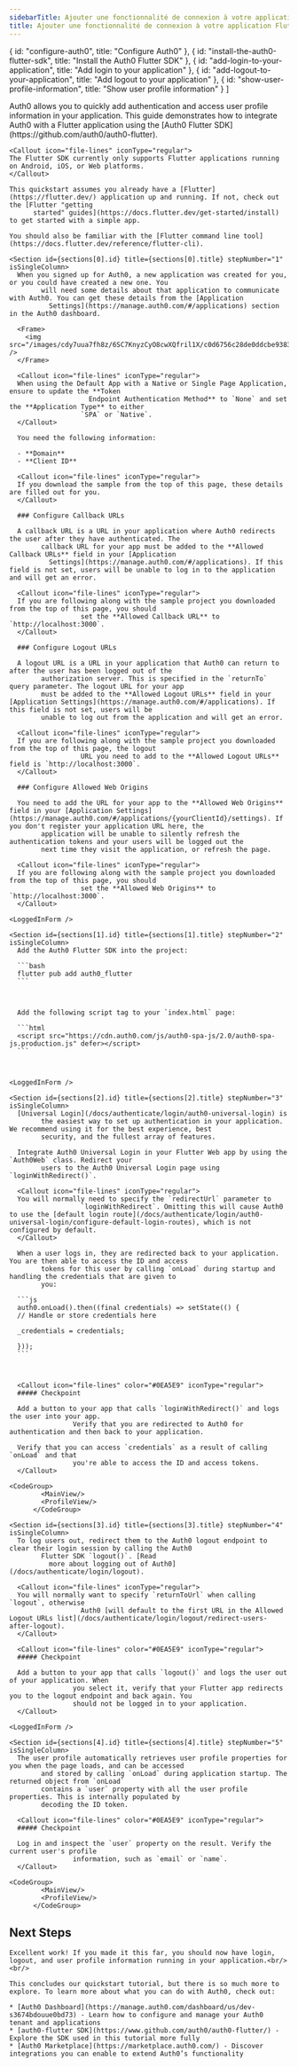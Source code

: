 ```yaml
---
sidebarTitle: Ajouter une fonctionnalité de connexion à votre application Flutter
title: Ajouter une fonctionnalité de connexion à votre application Flutter
---
```



  { id: "configure-auth0", title: "Configure Auth0" },
  { id: "install-the-auth0-flutter-sdk", title: "Install the Auth0 Flutter SDK" },
  { id: "add-login-to-your-application", title: "Add login to your application" },
  { id: "add-logout-to-your-application", title: "Add logout to your application" },
  { id: "show-user-profile-information", title: "Show user profile information" }
]

      
<Recipe isSingleColumn>
  <Content>
    Auth0 allows you to quickly add authentication and access user profile information in your application. This guide
        demonstrates how to integrate Auth0 with a Flutter application using the [Auth0 Flutter SDK](https://github.com/auth0/auth0-flutter).

    <Callout icon="file-lines" iconType="regular">
    The Flutter SDK currently only supports Flutter applications running on Android, iOS, or Web platforms.
    </Callout>

    This quickstart assumes you already have a [Flutter](https://flutter.dev/) application up and running. If not, check out the [Flutter "getting
          started" guides](https://docs.flutter.dev/get-started/install) to get started with a simple app.

    You should also be familiar with the [Flutter command line tool](https://docs.flutter.dev/reference/flutter-cli).

    <Section id={sections[0].id} title={sections[0].title} stepNumber="1" isSingleColumn>
      When you signed up for Auth0, a new application was created for you, or you could have created a new one. You
            will need some details about that application to communicate with Auth0. You can get these details from the [Application
              Settings](https://manage.auth0.com/#/applications) section in the Auth0 dashboard.

      <Frame>
        <img src="/images/cdy7uua7fh8z/6SC7KnyzCyO8cwXQfril1X/c0d6756c28de0ddcbe938307e529d47a/client_settings.png" />
      </Frame>

      <Callout icon="file-lines" iconType="regular">
      When using the Default App with a Native or Single Page Application, ensure to update the **Token
                        Endpoint Authentication Method** to `None` and set the **Application Type** to either
                      `SPA` or `Native`.
      </Callout>

      You need the following information:

      - **Domain**
      - **Client ID**

      <Callout icon="file-lines" iconType="regular">
      If you download the sample from the top of this page, these details are filled out for you.
      </Callout>

      ### Configure Callback URLs

      A callback URL is a URL in your application where Auth0 redirects the user after they have authenticated. The
            callback URL for your app must be added to the **Allowed Callback URLs** field in your [Application
              Settings](https://manage.auth0.com/#/applications). If this field is not set, users will be unable to log in to the application and will get an error.

      <Callout icon="file-lines" iconType="regular">
      If you are following along with the sample project you downloaded from the top of this page, you should
                      set the **Allowed Callback URL** to `http://localhost:3000`.
      </Callout>

      ### Configure Logout URLs

      A logout URL is a URL in your application that Auth0 can return to after the user has been logged out of the
            authorization server. This is specified in the `returnTo` query parameter. The logout URL for your app
            must be added to the **Allowed Logout URLs** field in your [Application Settings](https://manage.auth0.com/#/applications). If this field is not set, users will be
            unable to log out from the application and will get an error.

      <Callout icon="file-lines" iconType="regular">
      If you are following along with the sample project you downloaded from the top of this page, the logout
                      URL you need to add to the **Allowed Logout URLs** field is `http://localhost:3000`.
      </Callout>

      ### Configure Allowed Web Origins

      You need to add the URL for your app to the **Allowed Web Origins** field in your [Application Settings](https://manage.auth0.com/#/applications/{yourClientId}/settings). If you don't register your application URL here, the
            application will be unable to silently refresh the authentication tokens and your users will be logged out the
            next time they visit the application, or refresh the page.

      <Callout icon="file-lines" iconType="regular">
      If you are following along with the sample project you downloaded from the top of this page, you should
                      set the **Allowed Web Origins** to `http://localhost:3000`.
      </Callout>
    
    <LoggedInForm />
</Section>

    <Section id={sections[1].id} title={sections[1].title} stepNumber="2" isSingleColumn>
      Add the Auth0 Flutter SDK into the project:

      ```bash
      flutter pub add auth0_flutter
      ```

      

      Add the following script tag to your `index.html` page:

      ```html
      <script src="https://cdn.auth0.com/js/auth0-spa-js/2.0/auth0-spa-js.production.js" defer></script>
      ```

      
    
    <LoggedInForm />
</Section>

    <Section id={sections[2].id} title={sections[2].title} stepNumber="3" isSingleColumn>
      [Universal Login](/docs/authenticate/login/auth0-universal-login) is
            the easiest way to set up authentication in your application. We recommend using it for the best experience, best
            security, and the fullest array of features.

      Integrate Auth0 Universal Login in your Flutter Web app by using the `Auth0Web` class. Redirect your
            users to the Auth0 Universal Login page using `loginWithRedirect()`.

      <Callout icon="file-lines" iconType="regular">
      You will normally need to specify the `redirectUrl` parameter to
                      `loginWithRedirect`. Omitting this will cause Auth0 to use the [default login route](/docs/authenticate/login/auth0-universal-login/configure-default-login-routes), which is not configured by default.
      </Callout>

      When a user logs in, they are redirected back to your application. You are then able to access the ID and access
            tokens for this user by calling `onLoad` during startup and handling the credentials that are given to
            you:

      ```js
      auth0.onLoad().then((final credentials) => setState(() {
      // Handle or store credentials here

      _credentials = credentials;

      }));
      ```

      

      <Callout icon="file-lines" color="#0EA5E9" iconType="regular">
      ##### Checkpoint

      Add a button to your app that calls `loginWithRedirect()` and logs the user into your app.
                    Verify that you are redirected to Auth0 for authentication and then back to your application.

      Verify that you can access `credentials` as a result of calling `onLoad` and that
                    you're able to access the ID and access tokens.
      </Callout>
    
    <CodeGroup>
            <MainView/>
            <ProfileView/>
          </CodeGroup>
</Section>

    <Section id={sections[3].id} title={sections[3].title} stepNumber="4" isSingleColumn>
      To log users out, redirect them to the Auth0 logout endpoint to clear their login session by calling the Auth0
            Flutter SDK `logout()`. [Read
              more about logging out of Auth0](/docs/authenticate/login/logout).

      <Callout icon="file-lines" iconType="regular">
      You will normally want to specify `returnToUrl` when calling `logout`, otherwise
                      Auth0 [will default to the first URL in the Allowed Logout URLs list](/docs/authenticate/login/logout/redirect-users-after-logout).
      </Callout>

      <Callout icon="file-lines" color="#0EA5E9" iconType="regular">
      ##### Checkpoint

      Add a button to your app that calls `logout()` and logs the user out of your application. When
                    you select it, verify that your Flutter app redirects you to the logout endpoint and back again. You
                    should not be logged in to your application.
      </Callout>
    
    <LoggedInForm />
</Section>

    <Section id={sections[4].id} title={sections[4].title} stepNumber="5" isSingleColumn>
      The user profile automatically retrieves user profile properties for you when the page loads, and can be accessed
            and stored by calling `onLoad` during application startup. The returned object from `onLoad`
            contains a `user` property with all the user profile properties. This is internally populated by
            decoding the ID token.

      <Callout icon="file-lines" color="#0EA5E9" iconType="regular">
      ##### Checkpoint

      Log in and inspect the `user` property on the result. Verify the current user's profile
                    information, such as `email` or `name`.
      </Callout>
    
    <CodeGroup>
            <MainView/>
            <ProfileView/>
          </CodeGroup>
</Section>

  ## Next Steps

    Excellent work! If you made it this far, you should now have login, logout, and user profile information running in your application.<br/><br/>

    This concludes our quickstart tutorial, but there is so much more to explore. To learn more about what you can do with Auth0, check out:

    * [Auth0 Dashboard](https://manage.auth0.com/dashboard/us/dev-s3674bdouue0bd73) - Learn how to configure and manage your Auth0 tenant and applications
    * [auth0-flutter SDK](https://www.github.com/auth0/auth0-flutter/) - Explore the SDK used in this tutorial more fully
    * [Auth0 Marketplace](https://marketplace.auth0.com/) - Discover integrations you can enable to extend Auth0’s functionality
  </Content>

  
</Recipe>